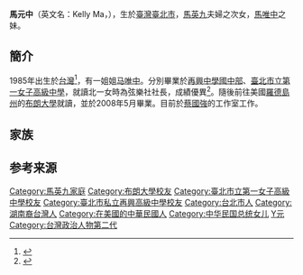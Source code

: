 
{{Infobox_Officeholder
| name = 馬元中<BR>Kelly Ma
| nationality = {{USA}}<br>{{ROC}}
| birth_date = {{birth date and age|1985|11|18}}
| birth_place = {{ROC}}[[臺北市|臺北市]]
| death_place =
| 父母 = [[馬英九|馬英九]]<br>[[周美青|周美青]]
| sex = 女
| relatives = [[馬唯中|馬唯中]]（姊）
| educate ={{flagicon|TWN}}：[[臺北市立第一女子高級中學|臺北市立第一女子高級中學]]<br>{{flagicon|USA}}：[[布朗大学|布朗大学]]
}}

'''馬元中'''（英文名：Kelly Ma，{{bd|1985年|11月18日|||catIdx=Ma, Kelly}}），生於[[臺灣|臺灣]][[臺北市|臺北市]]，[[馬英九|馬英九]]夫婦之次女，[[馬唯中|馬唯中]]之妹。

==簡介==
1985年出生於[[台灣|台灣]]<ref>{{cite news |publisher=商業周刊 第1070期 |title=周美青大事紀 |url=http://www.businessweekly.com.tw/webarticle.php?id=33154&p=9 |date=2008-05-26 |accessdate=2010-05-04 |archive-date=2012-05-03 |archive-url=https://web.archive.org/web/20120503152920/http://www.businessweekly.com.tw/webarticle.php?id=33154&p=9 |dead-url=no }}</ref>，有一姐姐[[马唯中|马唯中]]。分別畢業於[[臺北市私立再興高級中學|再興中學國中部]]、[[臺北市立第一女子高級中學|臺北市立第一女子高級中學]]，就讀北一女時為弦樂社社長，成績優異<ref>{{Cite web |url=http://mag.chinareviewnews.com/doc/1006/0/2/8/100602841.html?coluid=23&kindid=293&docid=100602841&mdate=0324051158 |title=台灣準“第一千金”－－馬元中：古怪．超酷，中國評論新聞網 |access-date=2010-03-30 |archive-date=2016-03-05 |archive-url=https://web.archive.org/web/20160305150628/http://mag.chinareviewnews.com/doc/1006/0/2/8/100602841.html?coluid=23&kindid=293&docid=100602841&mdate=0324051158 |dead-url=no }}</ref>。隨後前往美國[[羅德島州|羅德島州]]的[[布朗大學|布朗大學]]就讀，並於2008年5月畢業。目前於[[蔡國強|蔡國強]]的工作室工作。

== 家族 ==
{{馬英九家族}}

==参考来源==
{{Reflist|2}}

{{DEFAULTSORT:Ma馬}}
[[Category:馬英九家庭|Category:馬英九家庭]]
[[Category:布朗大學校友|Category:布朗大學校友]]
[[Category:臺北市立第一女子高級中學校友|Category:臺北市立第一女子高級中學校友]]
[[Category:臺北市私立再興高級中學校友|Category:臺北市私立再興高級中學校友]]
[[Category:台北市人|Category:台北市人]]
[[Category:湖南裔台灣人|Category:湖南裔台灣人]]
[[Category:在美國的中華民國人|Category:在美國的中華民國人]]
[[Category:中华民国总统女儿|Category:中华民国总统女儿]]
[[Category:馬姓|Y元]]
[[Category:台灣政治人物第二代|Category:台灣政治人物第二代]]